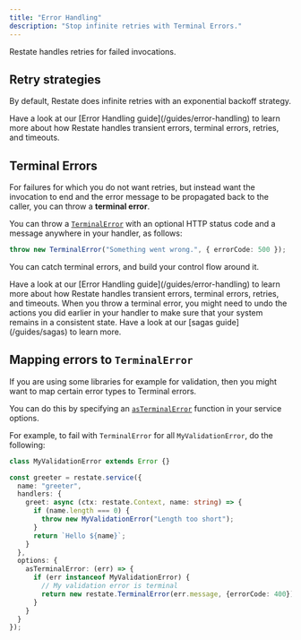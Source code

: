 ```yaml
---
title: "Error Handling"
description: "Stop infinite retries with Terminal Errors."
---
```


Restate handles retries for failed invocations.

## Retry strategies
By default, Restate does infinite retries with an exponential backoff strategy.

<Tip>
    Have a look at our [Error Handling guide](/guides/error-handling) to learn more about how Restate handles transient errors, terminal errors, retries, and timeouts.
</Tip>

## Terminal Errors

For failures for which you do not want retries, but instead want the invocation to end and the error message
to be propagated back to the caller, you can throw a **terminal error**.

You can throw a [`TerminalError`](https://docs.restate.dev/tsdocs/classes/_restatedev_restate-sdk.TerminalError) with an optional HTTP status code and a message anywhere in your handler, as follows:

```typescript  {CODE_LOAD::ts/src/develop/error_handling.ts#terminal}
throw new TerminalError("Something went wrong.", { errorCode: 500 });
```

You can catch terminal errors, and build your control flow around it.

<Tip>
    Have a look at our [Error Handling guide](/guides/error-handling) to learn more about how Restate handles transient errors, terminal errors, retries, and timeouts.
</Tip>

<Note>
    When you throw a terminal error, you might need to undo the actions you did earlier in your handler to make sure that your system remains in a consistent state.
    Have a look at our [sagas guide](/guides/sagas) to learn more.
</Note>

## Mapping errors to `TerminalError`

If you are using some libraries for example for validation, then you might want to map certain error types to Terminal errors. 

You can do this by specifying an [`asTerminalError`](https://docs.restate.dev/tsdocs/types/_restatedev_restate-sdk.ServiceOptions#asterminalerror) function in your service options.

For example, to fail with `TerminalError` for all `MyValidationError`, do the following:

```typescript  {CODE_LOAD::ts/src/develop/error_handling.ts#as_terminal}
class MyValidationError extends Error {}

const greeter = restate.service({
  name: "greeter",
  handlers: {
    greet: async (ctx: restate.Context, name: string) => {
      if (name.length === 0) {
        throw new MyValidationError("Length too short");
      }
      return `Hello ${name}`;
    }
  },
  options: {
    asTerminalError: (err) => {
      if (err instanceof MyValidationError) {
        // My validation error is terminal
        return new restate.TerminalError(err.message, {errorCode: 400})
      }
    }
  }
});
```